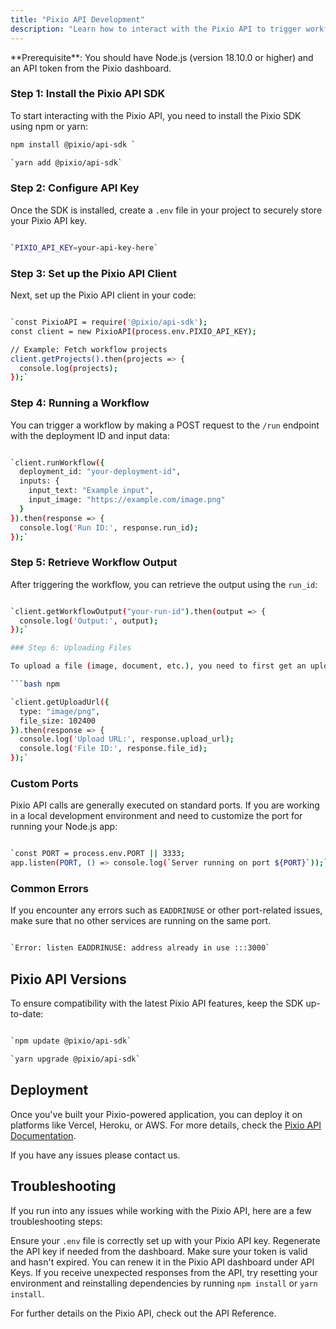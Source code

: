 ```yaml
---
title: "Pixio API Development"
description: "Learn how to interact with the Pixio API to trigger workflows and upload files"
---
```


<Info>
  **Prerequisite**: You should have Node.js (version 18.10.0 or higher) and an API token from the Pixio dashboard.
</Info>

### Step 1: Install the Pixio API SDK

To start interacting with the Pixio API, you need to install the Pixio SDK using npm or yarn:

```bash npm
npm install @pixio/api-sdk `

`yarn add @pixio/api-sdk`

```

### Step 2: Configure API Key

Once the SDK is installed, create a `.env` file in your project to securely store your Pixio API key.

```bash npm

`PIXIO_API_KEY=your-api-key-here`

```

### Step 3: Set up the Pixio API Client

Next, set up the Pixio API client in your code:

```bash npm

`const PixioAPI = require('@pixio/api-sdk');
const client = new PixioAPI(process.env.PIXIO_API_KEY);

// Example: Fetch workflow projects
client.getProjects().then(projects => {
  console.log(projects);
});`

```

### Step 4: Running a Workflow

You can trigger a workflow by making a POST request to the `/run` endpoint with the deployment ID and input data:

```bash npm

`client.runWorkflow({
  deployment_id: "your-deployment-id",
  inputs: {
    input_text: "Example input",
    input_image: "https://example.com/image.png"
  }
}).then(response => {
  console.log('Run ID:', response.run_id);
});`
```

### Step 5: Retrieve Workflow Output

After triggering the workflow, you can retrieve the output using the `run_id`:

````bash npm

`client.getWorkflowOutput("your-run-id").then(output => {
  console.log('Output:', output);
});`

### Step 6: Uploading Files

To upload a file (image, document, etc.), you need to first get an upload URL:

```bash npm

`client.getUploadUrl({
  type: "image/png",
  file_size: 102400
}).then(response => {
  console.log('Upload URL:', response.upload_url);
  console.log('File ID:', response.file_id);
});`
````

### Custom Ports

Pixio API calls are generally executed on standard ports. If you are working in a local development environment and need to customize the port for running your Node.js app:

```bash npm

`const PORT = process.env.PORT || 3333;
app.listen(PORT, () => console.log(`Server running on port ${PORT}`));`
```

### Common Errors

If you encounter any errors such as `EADDRINUSE` or other port-related issues, make sure that no other services are running on the same port.

```bash npm

`Error: listen EADDRINUSE: address already in use :::3000`
```

## Pixio API Versions

To ensure compatibility with the latest Pixio API features, keep the SDK up-to-date:

```bash npm

`npm update @pixio/api-sdk`

`yarn upgrade @pixio/api-sdk`
```

## Deployment

<Tip> Once you've built your Pixio-powered application, you can deploy it on platforms like Vercel, Heroku, or AWS. For more details, check the [Pixio API Documentation](https://support.myapps.ai/api-reference/endpoint/get). </Tip>

If you have any issues please contact us.

## Troubleshooting

If you run into any issues while working with the Pixio API, here are a few troubleshooting steps:

<AccordionGroup> <Accordion title="Invalid API Key"> Ensure your `.env` file is correctly set up with your Pixio API key. Regenerate the API key if needed from the dashboard. </Accordion> <Accordion title="Token Expired or Invalid"> Make sure your token is valid and hasn't expired. You can renew it in the Pixio API dashboard under API Keys. </Accordion> <Accordion title="API Response Errors"> If you receive unexpected responses from the API, try resetting your environment and reinstalling dependencies by running `npm install` or `yarn install`. </Accordion> </AccordionGroup>

For further details on the Pixio API, check out the API Reference.